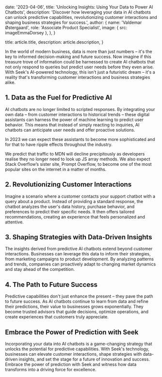 
  date: '2023-04-06',
  title: 'Unlocking Insights: Using Your Data to Power AI Chatbots',
  description:
   'Discover how leveraging your data in AI chatbots can unlock predictive capabilities, revolutionizing customer interactions and shaping business strategies for success.',
   author: {
    name: 'Valdemar Østergaard',
    role: 'Associate Product Specialist',
    image: { src: imageEmmaDorsey },
  },
}

  title: article.title,
  description: article.description,
}

In the world of modern business, data is more than just numbers – it's the key to informed decision-making and future success. Now imagine if this treasure trove of information could be harnessed to create AI chatbots that not only respond to queries but predict user needs before they even arise. With Seek's AI-powered technology, this isn't just a futuristic dream – it's a reality that's transforming customer interactions and business strategies alike.

## 1. Data as the Fuel for Predictive AI

AI chatbots are no longer limited to scripted responses. By integrating your own data – from customer interactions to historical trends – these digital assistants can harness the power of machine learning to predict user behavior. This means that instead of simply reacting to inquiries, AI chatbots can anticipate user needs and offer proactive solutions.

In 2023 we can expect these assistants to become more sophisticated and for that to have ripple effects throughout the industry.

We predict that traffic to MDN will decline precipitously as developers realise they no longer need to look up JS array methods. We also expect Stack Overflow’s sister site, Prompt Overflow, to become one of the most popular sites on the internet in a matter of months.

## 2. Revolutionizing Customer Interactions

Imagine a scenario where a customer contacts your support chatbot with a query about a product. Instead of providing a standard response, the chatbot analyzes the user's data history, purchase behavior, and preferences to predict their specific needs. It then offers tailored recommendations, creating an experience that feels personalized and attentive.


## 3. Shaping Strategies with Data-Driven Insights

The insights derived from predictive AI chatbots extend beyond customer interactions. Businesses can leverage this data to inform their strategies, from marketing campaigns to product development. By analyzing patterns and trends, companies can proactively adapt to changing market dynamics and stay ahead of the competition.


## 4. The Path to Future Success

Predictive capabilities don't just enhance the present – they pave the path to future success. As AI chatbots continue to learn from data and refine their predictions, their value to businesses grows exponentially. They become trusted advisors that guide decisions, optimize operations, and create experiences that customers truly appreciate.

## Embrace the Power of Prediction with Seek

Incorporating your data into AI chatbots is a game-changing strategy that unlocks the potential for predictive capabilities. With Seek's technology, businesses can elevate customer interactions, shape strategies with data-driven insights, and set the stage for a future of innovation and success. Embrace the power of prediction with Seek and witness how data transforms into a driving force for excellence.
